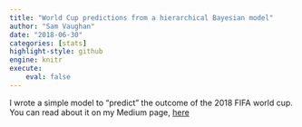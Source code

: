 ```yaml
---
title: "World Cup predictions from a hierarchical Bayesian model"
author: "Sam Vaughan"
date: "2018-06-30"
categories: [stats]
highlight-style: github
engine: knitr
execute:
    eval: false
---
```


I wrote a simple model to "predict" the outcome of the 2018 FIFA world cup. You can read about it on my Medium page, [here](https://medium.com/@samvaughan01/world-cup-predictions-from-a-hierarchical-bayesian-model-537e2319cc5d)
